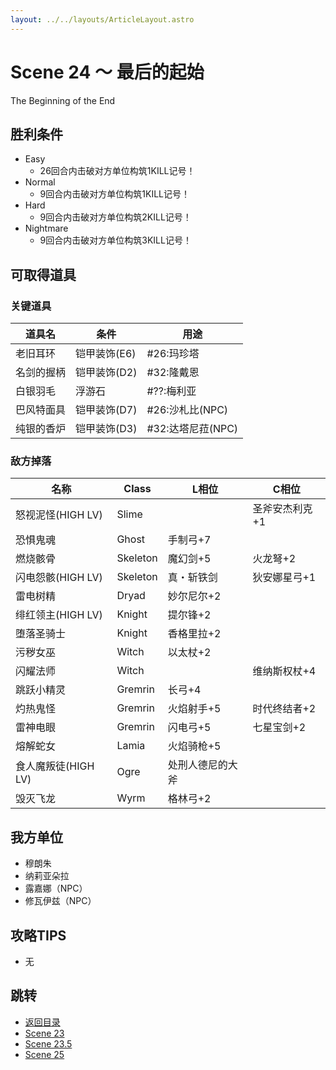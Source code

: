```yaml
---
layout: ../../layouts/ArticleLayout.astro
---
```

# Scene 24 ～ 最后的起始  

The Beginning of the End

## 胜利条件 

- Easy
  - 26回合内击破对方单位构筑1KILL记号！
- Normal
  - 9回合内击破对方单位构筑1KILL记号！
- Hard
  - 9回合内击破对方单位构筑2KILL记号！
- Nightmare
  - 9回合内击破对方单位构筑3KILL记号！

## 可取得道具 

### 关键道具

|道具名|条件|用途|
|---|---|---|
|老旧耳环|铠甲装饰(E6)|#26:玛珍塔|
|名剑的握柄|铠甲装饰(D2)|#32:隆戴恩|
|白银羽毛|浮游石|#??:梅利亚|
|巴风特面具|铠甲装饰(D7)|#26:沙札比(NPC)|
|纯银的香炉|铠甲装饰(D3)|#32:达塔尼菈(NPC)|

### 敌方掉落

|名称|Class|L相位|C相位|
|---|---|---|---|
|怒视泥怪(HIGH LV)|Slime||圣斧安杰利克+1|
|恐惧鬼魂|Ghost|手制弓+7||
|燃烧骸骨|Skeleton|魔幻剑+5|火龙弩+2|
|闪电怨骸(HIGH LV)|Skeleton|真・斩铁剑|狄安娜星弓+1|
|雷电树精|Dryad|妙尔尼尔+2||
|绯红领主(HIGH LV)|Knight|提尔锋+2||
|堕落圣骑士|Knight|香格里拉+2||
|污秽女巫|Witch|以太杖+2||
|闪耀法师|Witch||维纳斯权杖+4|
|跳跃小精灵|Gremrin|长弓+4||
|灼热鬼怪|Gremrin|火焰射手+5|时代终结者+2|
|雷神电眼|Gremrin|闪电弓+5|七星宝剑+2|
|熔解蛇女|Lamia|火焰骑枪+5||
|食人魔叛徒(HIGH LV)|Ogre|处刑人德尼的大斧||
|毁灭飞龙|Wyrm|格林弓+2||

## 我方单位 

- 穆朗朱
- 纳莉亚朵拉
- 露嘉娜（NPC）
- 修瓦伊兹（NPC）

## 攻略TIPS 

- 无

## 跳转

- [返回目录](../mellia)
- [Scene 23](./2-23)
- [Scene 23.5](./2-23_5)
- [Scene 25](./2-25)